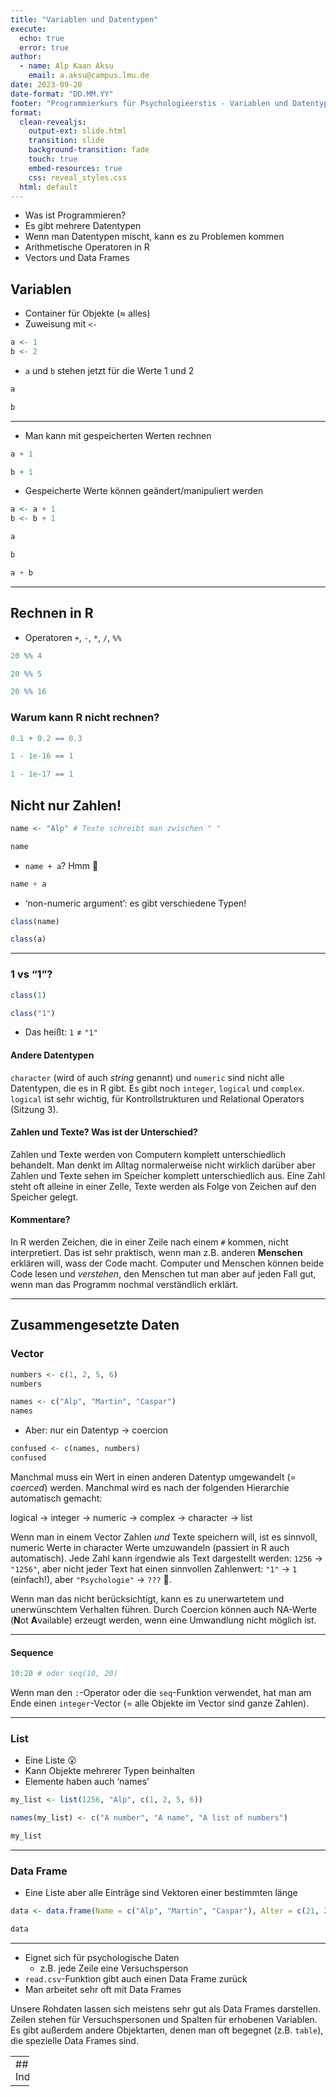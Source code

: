 ```yaml
---
title: "Variablen und Datentypen"
execute: 
  echo: true
  error: true
author:
  - name: Alp Kaan Aksu
    email: a.aksu@campus.lmu.de
date: 2023-09-20
date-format: "DD.MM.YY"
footer: "Programmierkurs für Psychologieerstis - Variablen und Datentypen"
format: 
  clean-revealjs: 
    output-ext: slide.html
    transition: slide
    background-transition: fade
    touch: true
    embed-resources: true
    css: reveal_styles.css
  html: default
---
```


::: { .exclude }
- Was ist Programmieren?
- Es gibt mehrere Datentypen
- Wenn man Datentypen mischt, kann es zu Problemen kommen
- Arithmetische Operatoren in R
- Vectors und Data Frames
:::

## Variablen

- Container für Objekte (≈ alles)
- Zuweisung mit `<-`

```r
a <- 1
b <- 2
```

- `a` und `b` stehen jetzt für die Werte 1 und 2

```r
a
```

```r
b
```
---

- Man kann mit gespeicherten Werten rechnen

```r
a + 1
```


```r
b + 1
```

- Gespeicherte Werte können geändert/manipuliert werden

```r
a <- a + 1
b <- b + 1
```


```r
a
```


```r
b
```


```r
a + b
```
---

## Rechnen in R
- Operatoren `+`, `-`, `*`, `/`, `%%`

```r
20 %% 4
```

```r
20 %% 5
```

```r
20 %% 16
```


### Warum kann R nicht rechnen?
```r
0.1 + 0.2 == 0.3
```

```r
1 - 1e-16 == 1
```

```r
1 - 1e-17 == 1
```


## Nicht nur Zahlen!

```r
name <- "Alp" # Texte schreibt man zwischen " "

name
```

- `name + a`? Hmm 🤔

```r
name + a
```

- 'non-numeric argument': es gibt verschiedene Typen!

```r
class(name)
```

```r
class(a)
```

---

### 1 vs "1"?
```r
class(1)
```

```r
class("1")
```

- Das heißt: `1` $\neq$ `"1"`

::: { .exclude }
#### Andere Datentypen

`character` (wird of auch *string* genannt) und `numeric` sind nicht alle Datentypen, die es in R gibt. Es gibt noch `integer`, `logical` und `complex`. `logical` ist sehr wichtig, für Kontrollstrukturen und Relational Operators (Sitzung 3).

#### Zahlen und Texte? Was ist der Unterschied?

Zahlen und Texte werden von Computern komplett unterschiedlich behandelt. Man denkt im Alltag normalerweise nicht wirklich darüber aber Zahlen und Texte sehen im Speicher komplett unterschiedlich aus. Eine Zahl steht oft alleine in einer Zelle, Texte werden als Folge von Zeichen auf den Speicher gelegt.

#### Kommentare?

In R werden Zeichen, die in einer Zeile nach einem `#` kommen, nicht interpretiert. Das ist sehr praktisch, wenn man z.B. anderen **Menschen** erklären will, wass der Code macht. Computer und Menschen können beide Code lesen und *verstehen*, den Menschen tut man aber auf jeden Fall gut, wenn man das Programm nochmal verständlich erklärt.
:::
---

## Zusammengesetzte Daten

### Vector
```r
numbers <- c(1, 2, 5, 6)
numbers
```

```r
names <- c("Alp", "Martin", "Caspar")
names
```

- Aber: nur ein Datentyp $\rightarrow$ coercion

```r
confused <- c(names, numbers)
confused
```

::: { .exclude }
Manchmal muss ein Wert in einen anderen Datentyp umgewandelt (= *coerced*) werden. Manchmal wird es nach der folgenden Hierarchie automatisch gemacht:

logical $\rightarrow$ integer $\rightarrow$ numeric $\rightarrow$ complex $\rightarrow$ character $\rightarrow$ list

Wenn man in einem Vector Zahlen *und* Texte speichern will, ist es sinnvoll, numeric Werte in character Werte umzuwandeln (passiert in R auch automatisch). Jede Zahl kann irgendwie als Text dargestellt werden: `1256` $\rightarrow$ `"1256"`, aber nicht jeder Text hat einen sinnvollen Zahlenwert: `"1"` $\rightarrow$ `1` (einfach!), aber `"Psychologie"` $\rightarrow$ `???` 🤔. 

Wenn man das nicht berücksichtigt, kann es zu unerwartetem und unerwünschtem Verhalten führen. Durch Coercion können auch NA-Werte (**N**ot **A**vailable) erzeugt werden, wenn eine Umwandlung nicht möglich ist.
:::

---

#### Sequence
```r
10:20 # oder seq(10, 20)
```

::: { .exclude }
Wenn man den `:`-Operator oder die `seq`-Funktion verwendet, hat man am Ende einen `integer`-Vector (= alle Objekte im Vector sind ganze Zahlen). 
:::
---

### List

- Eine Liste 😮
- Kann Objekte mehrerer Typen beinhalten
- Elemente haben auch 'names'

```r
my_list <- list(1256, "Alp", c(1, 2, 5, 6))

names(my_list) <- c("A number", "A name", "A list of numbers")

my_list
```

---

### Data Frame

- Eine Liste aber alle Einträge sind Vektoren einer bestimmten länge

```r
data <- data.frame(Name = c("Alp", "Martin", "Caspar"), Alter = c(21, 21, 20))

data
```

---

- Eignet sich für psychologische Daten
  - z.B. jede Zeile eine Versuchsperson
- `read.csv`-Funktion gibt auch einen Data Frame zurück
- Man arbeitet sehr oft mit Data Frames 

::: { .exclude }
Unsere Rohdaten lassen sich meistens sehr gut als Data Frames darstellen. Zeilen stehen für Versuchspersonen und Spalten für erhobenen Variablen. Es gibt außerdem andere Objektarten, denen man oft begegnet (z.B. `table`), die spezielle Data Frames sind.
:::

---
## Indizierung



---